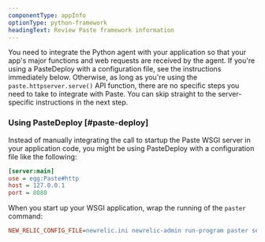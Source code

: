 ```yaml
---
componentType: appInfo
optionType: python-framework
headingText: Review Paste framework information
---
```


You need to integrate the Python agent with your application so that your app's major functions and web requests are received by the agent. If you're using a PasteDeploy with a configuration file, see the instructions immediately below. Otherwise, as long as you're using the `paste.httpserver.serve()` API function, there are no specific steps you need to take to integrate with Paste. You can skip straight to the server-specific instructions in the next step.

### Using PasteDeploy [#paste-deploy]

Instead of manually integrating the call to startup the Paste WSGI server in your application code, you might be using PasteDeploy with a configuration file like the following:

```ini
[server:main]
use = egg:Paste#http
host = 127.0.0.1
port = 8080
```

When you start up your WSGI application, wrap the running of the `paster` command:

```ini
NEW_RELIC_CONFIG_FILE=newrelic.ini newrelic-admin run-program paster serve production.ini
```
